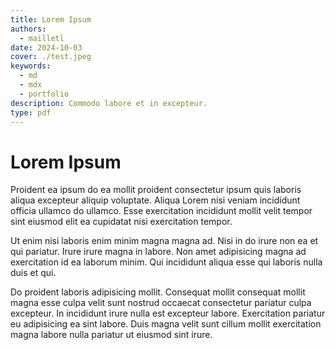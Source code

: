 ```yaml
---
title: Lorem Ipsum
authors:
  - mailletl
date: 2024-10-03
cover: ./test.jpeg
keywords:
  - md
  - mdx
  - portfolio
description: Commodo labore et in excepteur.
type: pdf
---
```




<Pages class={skin.fullOutline} no-margin no-padding>

<Columns n={4}>

# Lorem Ipsum

Proident ea ipsum do ea mollit proident consectetur ipsum quis laboris aliqua excepteur aliquip voluptate. Aliqua Lorem nisi veniam incididunt officia ullamco do ullamco. Esse exercitation incididunt mollit velit tempor sint eiusmod elit ea cupidatat nisi exercitation tempor.

Ut enim nisi laboris enim minim magna magna ad. Nisi in do irure non ea et qui pariatur. Irure irure magna in labore. Non amet adipisicing magna ad exercitation id ea laborum minim. Qui incididunt aliqua esse qui laboris nulla duis et qui.

Do proident laboris adipisicing mollit. Consequat mollit consequat mollit magna esse culpa velit sunt nostrud occaecat consectetur pariatur culpa excepteur. In incididunt irure nulla est excepteur labore. Exercitation pariatur eu adipisicing ea sint labore. Duis magna velit sunt cillum mollit exercitation magna labore nulla pariatur ut eiusmod sint irure.

</Columns>

</Pages>
